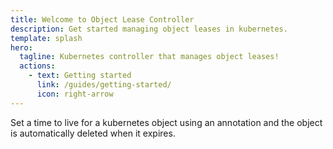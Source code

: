 ```yaml
---
title: Welcome to Object Lease Controller
description: Get started managing object leases in kubernetes.
template: splash
hero:
  tagline: Kubernetes controller that manages object leases!
  actions:
    - text: Getting started
      link: /guides/getting-started/
      icon: right-arrow
---
```



<CardGrid stagger>
	<Card title="Manage time to live for kubernetes objects" icon="pencil">
		Set a time to live for a kubernetes object using an annotation and the object is automatically deleted when it expires.
	</Card>
</CardGrid>
